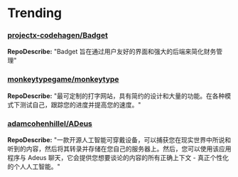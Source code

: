 
# Trending

### [projectx-codehagen/Badget](https://github.com/projectx-codehagen/Badget)
**RepoDescribe:** "Badget 旨在通过用户友好的界面和强大的后端来简化财务管理"
  

### [monkeytypegame/monkeytype](https://github.com/monkeytypegame/monkeytype)
**RepoDescribe:** "最可定制的打字网站，具有简约的设计和大量的功能。在各种模式下测试自己，跟踪您的进度并提高您的速度。"
  

### [adamcohenhillel/ADeus](https://github.com/adamcohenhillel/ADeus)
**RepoDescribe:** "一款开源人工智能可穿戴设备，可以捕获您在现实世界中所说和听到的内容，然后将其转录并存储在您自己的服务器上。然后，您可以使用该应用程序与 Adeus 聊天，它会提供您想要谈论的内容的所有正确上下文 - 真正个性化的个人人工智能。"
  